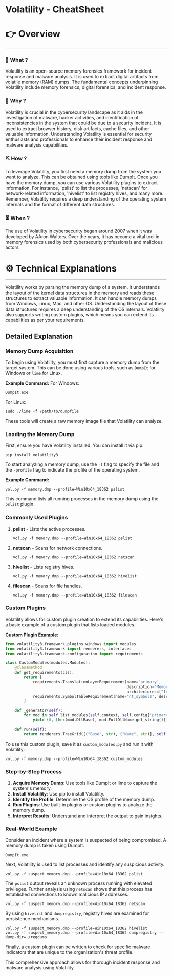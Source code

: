 # Volatility - CheatSheet


# 👉 Overview

---

### 👀 What ?

Volatility is an open-source memory forensics framework for incident response and malware analysis. It is used to extract digital artifacts from volatile memory (RAM) dumps. The fundamental concepts underpinning Volatility include memory forensics, digital forensics, and incident response.


### 🧐 Why ?

Volatility is crucial in the cybersecurity landscape as it aids in the investigation of malware, hacker activities, and identification of inconsistencies in the system that could be due to a security incident. It is used to extract browser history, disk artifacts, cache files, and other valuable information. Understanding Volatility is essential for security enthusiasts and professionals to enhance their incident response and malware analysis capabilities.


### ⛏️ How ?

To leverage Volatility, you first need a memory dump from the system you want to analyze. This can be obtained using tools like DumpIt. Once you have the memory dump, you can use various Volatility plugins to extract information. For instance, 'pslist' to list the processes, 'netscan' for network-related information, 'hivelist' to list registry hives, and many more. Remember, Volatility requires a deep understanding of the operating system internals and the format of different data structures.


### ⏳ When ?

The use of Volatility in cybersecurity began around 2007 when it was developed by AAron Walters. Over the years, it has become a vital tool in memory forensics used by both cybersecurity professionals and malicious actors.


# ⚙️ Technical Explanations

---

Volatility works by parsing the memory dump of a system. It understands the layout of the kernel data structures in the memory and reads these structures to extract valuable information. It can handle memory dumps from Windows, Linux, Mac, and other OS. Understanding the layout of these data structures requires a deep understanding of the OS internals. Volatility also supports writing custom plugins, which means you can extend its capabilities as per your requirements.

## Detailed Explanation

### Memory Dump Acquisition

To begin using Volatility, you must first capture a memory dump from the target system. This can be done using various tools, such as `DumpIt` for Windows or `lime` for Linux.

**Example Command:**
For Windows:

```
DumpIt.exe

```

For Linux:

```
sudo ./lime -f /path/to/dumpfile

```

These tools will create a raw memory image file that Volatility can analyze.

### Loading the Memory Dump

First, ensure you have Volatility installed. You can install it via pip:

```
pip install volatility3

```

To start analyzing a memory dump, use the `-f` flag to specify the file and the `-profile` flag to indicate the profile of the operating system.

**Example Command:**

```
vol.py -f memory.dmp --profile=Win10x64_18362 pslist

```

This command lists all running processes in the memory dump using the `pslist` plugin.

### Commonly Used Plugins

1. **pslist** - Lists the active processes.
    
    ```
    vol.py -f memory.dmp --profile=Win10x64_18362 pslist
    
    ```
    
2. **netscan** - Scans for network connections.
    
    ```
    vol.py -f memory.dmp --profile=Win10x64_18362 netscan
    
    ```
    
3. **hivelist** - Lists registry hives.
    
    ```
    vol.py -f memory.dmp --profile=Win10x64_18362 hivelist
    
    ```
    
4. **filescan** - Scans for file handles.
    
    ```
    vol.py -f memory.dmp --profile=Win10x64_18362 filescan
    
    ```
    

### Custom Plugins

Volatility allows for custom plugin creation to extend its capabilities. Here's a basic example of a custom plugin that lists loaded modules.

**Custom Plugin Example:**

```python
from volatility3.framework.plugins.windows import modules
from volatility3.framework import renderers, interfaces
from volatility3.framework.configuration import requirements

class CustomModules(modules.Modules):
    @classmethod
    def get_requirements(cls):
        return [
            requirements.TranslationLayerRequirement(name='primary',
                                                     description='Memory layer for the kernel',
                                                     architectures=["Intel32", "Intel64"]),
            requirements.SymbolTableRequirement(name="nt_symbols", description="Windows kernel symbols"),
        ]

    def _generator(self):
        for mod in self.list_modules(self.context, self.config['primary'], self.config['nt_symbols']):
            yield (0, [hex(mod.DllBase), mod.FullDllName.get_string()])

    def run(self):
        return renderers.TreeGrid([("Base", str), ("Name", str)], self._generator())

```

To use this custom plugin, save it as `custom_modules.py` and run it with Volatility:

```
vol.py -f memory.dmp --profile=Win10x64_18362 custom_modules

```

### Step-by-Step Process

1. **Acquire Memory Dump**: Use tools like DumpIt or lime to capture the system's memory.
2. **Install Volatility**: Use pip to install Volatility.
3. **Identify the Profile**: Determine the OS profile of the memory dump.
4. **Run Plugins**: Use built-in plugins or custom plugins to analyze the memory dump.
5. **Interpret Results**: Understand and interpret the output to gain insights.

### Real-World Example

Consider an incident where a system is suspected of being compromised. A memory dump is taken using DumpIt.

```
DumpIt.exe

```

Next, Volatility is used to list processes and identify any suspicious activity.

```
vol.py -f suspect_memory.dmp --profile=Win10x64_18362 pslist

```

The `pslist` output reveals an unknown process running with elevated privileges. Further analysis using `netscan` shows that this process has established connections to known malicious IP addresses.

```
vol.py -f suspect_memory.dmp --profile=Win10x64_18362 netscan

```

By using `hivelist` and `dumpregistry`, registry hives are examined for persistence mechanisms.

```
vol.py -f suspect_memory.dmp --profile=Win10x64_18362 hivelist
vol.py -f suspect_memory.dmp --profile=Win10x64_18362 dumpregistry --dump-dir=./regdump

```

Finally, a custom plugin can be written to check for specific malware indicators that are unique to the organization's threat profile.

This comprehensive approach allows for thorough incident response and malware analysis using Volatility.
